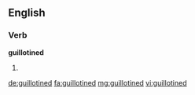 ==English==

===Verb===
'''guillotined'''

# {{en-past of|guillotine}}

[[de:guillotined]]
[[fa:guillotined]]
[[mg:guillotined]]
[[vi:guillotined]]